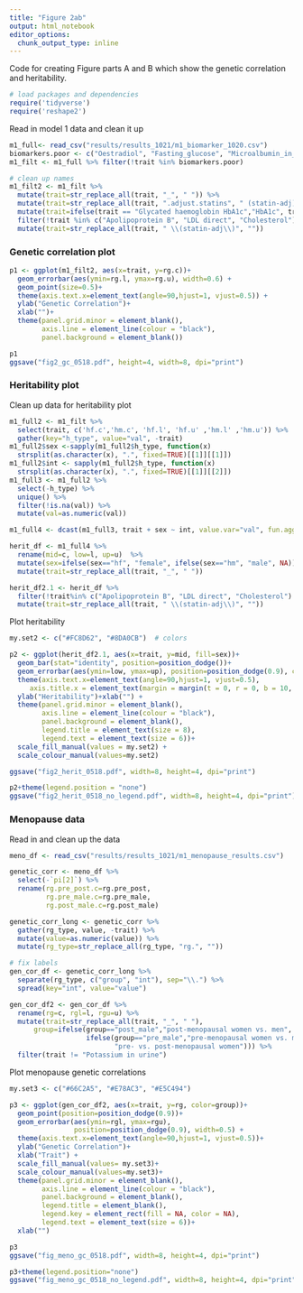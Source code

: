 ```yaml
---
title: "Figure 2ab"
output: html_notebook
editor_options: 
  chunk_output_type: inline
---
```


Code for creating Figure parts A and B which show the genetic correlation and heritability.

```r
# load packages and dependencies
require('tidyverse')
require('reshape2')  
```


Read in model 1 data and clean it up
```r
m1_full<- read_csv("results/results_1021/m1_biomarker_1020.csv")
biomarkers.poor <- c("Oestradiol", "Fasting_glucose", "Microalbumin_in_urine", "Rheumatoid_factor")
m1_filt <- m1_full %>% filter(!trait %in% biomarkers.poor)

# clean up names
m1_filt2 <- m1_filt %>% 
  mutate(trait=str_replace_all(trait, "_", " ")) %>%
  mutate(trait=str_replace_all(trait, ".adjust.statins", " (statin-adj)")) %>% 
  mutate(trait=ifelse(trait == "Glycated haemoglobin HbA1c","HbA1c", trait)) %>% 
  filter(!trait %in% c("Apolipoprotein B", "LDL direct", "Cholesterol") ) %>%
  mutate(trait=str_replace_all(trait, " \\(statin-adj\\)", ""))
```


### Genetic correlation plot
```r
p1 <- ggplot(m1_filt2, aes(x=trait, y=rg.c))+
  geom_errorbar(aes(ymin=rg.l, ymax=rg.u), width=0.6) + 
  geom_point(size=0.5)+
  theme(axis.text.x=element_text(angle=90,hjust=1, vjust=0.5)) +
  ylab("Genetic Correlation")+
  xlab("")+
  theme(panel.grid.minor = element_blank(),
        axis.line = element_line(colour = "black"),
        panel.background = element_blank()) 

p1
ggsave("fig2_gc_0518.pdf", height=4, width=8, dpi="print")

```

### Heritability plot

Clean up data for heritability plot
```r
m1_full2 <- m1_filt %>% 
  select(trait, c('hf.c','hm.c', 'hf.l', 'hf.u' ,'hm.l' ,'hm.u')) %>% 
  gather(key="h_type", value="val", -trait) 
m1_full2$sex <-sapply(m1_full2$h_type, function(x) 
  strsplit(as.character(x), ".", fixed=TRUE)[[1]][[1]])
m1_full2$int <- sapply(m1_full2$h_type, function(x) 
  strsplit(as.character(x), ".", fixed=TRUE)[[1]][[2]])
m1_full3 <- m1_full2 %>% 
  select(-h_type) %>% 
  unique() %>% 
  filter(!is.na(val)) %>% 
  mutate(val=as.numeric(val)) 

m1_full4 <- dcast(m1_full3, trait + sex ~ int, value.var="val", fun.aggregate = min, na.rm = TRUE) 

herit_df <- m1_full4 %>% 
  rename(mid=c, low=l, up=u)  %>% 
  mutate(sex=ifelse(sex=="hf", "female", ifelse(sex=="hm", "male", NA))) %>%
  mutate(trait=str_replace_all(trait, "_", " "))

herit_df2.1 <- herit_df %>% 
  filter(!trait%in% c("Apolipoprotein B", "LDL direct", "Cholesterol") ) %>%
  mutate(trait=str_replace_all(trait, " \\(statin-adj\\)", ""))
```

Plot heritability
```r
my.set2 <- c("#FC8D62", "#8DA0CB")  # colors

p2 <- ggplot(herit_df2.1, aes(x=trait, y=mid, fill=sex))+
  geom_bar(stat="identity", position=position_dodge())+
  geom_errorbar(aes(ymin=low, ymax=up), position=position_dodge(0.9), color="black", width=0.5) + 
  theme(axis.text.x=element_text(angle=90,hjust=1, vjust=0.5),
     axis.title.x = element_text(margin = margin(t = 0, r = 0, b = 10, l = 0))) +
  ylab("Heritability")+xlab("") +
  theme(panel.grid.minor = element_blank(),
        axis.line = element_line(colour = "black"),
        panel.background = element_blank(),
        legend.title = element_text(size = 8),
        legend.text = element_text(size = 6))+ 
  scale_fill_manual(values = my.set2) + 
  scale_colour_manual(values=my.set2)

ggsave("fig2_herit_0518.pdf", width=8, height=4, dpi="print")

p2+theme(legend.position = "none")
ggsave("fig2_herit_0518_no_legend.pdf", width=8, height=4, dpi="print")

```

### Menopause data
Read in and clean up the data
```r
meno_df <- read_csv("results/results_1021/m1_menopause_results.csv")

genetic_corr <- meno_df %>% 
  select(-`pi[2]`) %>% 
  rename(rg.pre_post.c=rg.pre_post,
         rg.pre_male.c=rg.pre_male,
         rg.post_male.c=rg.post_male)

genetic_corr_long <- genetic_corr %>% 
  gather(rg_type, value, -trait) %>% 
  mutate(value=as.numeric(value)) %>%
  mutate(rg_type=str_replace_all(rg_type, "rg.", ""))

# fix labels
gen_cor_df <- genetic_corr_long %>% 
  separate(rg_type, c("group", "int"), sep="\\.") %>% 
  spread(key="int", value="value")

gen_cor_df2 <- gen_cor_df %>% 
  rename(rg=c, rgl=l, rgu=u) %>% 
  mutate(trait=str_replace_all(trait, "_", " "),
      group=ifelse(group=="post_male","post-menopausal women vs. men",
                   ifelse(group=="pre_male","pre-menopausal women vs. men", 
                          "pre- vs. post-menopausal women"))) %>% 
  filter(trait != "Potassium in urine")
```

Plot menopause genetic correlations
```r
my.set3 <- c("#66C2A5", "#E78AC3", "#E5C494")

p3 <- ggplot(gen_cor_df2, aes(x=trait, y=rg, color=group))+
  geom_point(position=position_dodge(0.9))+
  geom_errorbar(aes(ymin=rgl, ymax=rgu),
                position=position_dodge(0.9), width=0.5) +
  theme(axis.text.x=element_text(angle=90,hjust=1, vjust=0.5))+
  ylab("Genetic Correlation")+
  xlab("Trait") +
  scale_fill_manual(values= my.set3)+
  scale_colour_manual(values=my.set3)+
  theme(panel.grid.minor = element_blank(),
        axis.line = element_line(colour = "black"),
        panel.background = element_blank(), 
        legend.title = element_blank(),
        legend.key = element_rect(fill = NA, color = NA),
        legend.text = element_text(size = 6))+
  xlab("")

p3
ggsave("fig_meno_gc_0518.pdf", width=8, height=4, dpi="print")

p3+theme(legend.position="none")
ggsave("fig_meno_gc_0518_no_legend.pdf", width=8, height=4, dpi="print")

```

